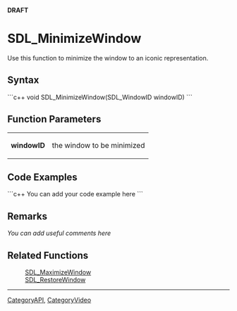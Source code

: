 <!-- pragma section-numbers off -->
<!-- pragma disable-camelcase -->
'''DRAFT'''

= SDL_MinimizeWindow =
Use this function to minimize the window to an iconic representation.


== Syntax ==
```c++
void SDL_MinimizeWindow(SDL_WindowID windowID)
```

== Function Parameters ==
{|
|'''windowID'''
|the window to be minimized
|}

== Code Examples ==
```c++
You can add your code example here
```

== Remarks ==
''You can add useful comments here''

== Related Functions ==
:[[SDL_MaximizeWindow]]
:[[SDL_RestoreWindow]]

----
[[CategoryAPI]], [[CategoryVideo]]

